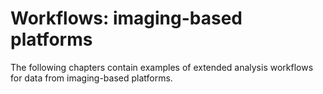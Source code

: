 # Workflows: imaging-based platforms {#sec-workflows-imaging-based}

The following chapters contain examples of extended analysis workflows for data from imaging-based platforms.
